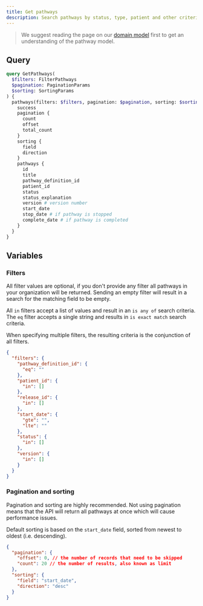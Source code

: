 ```yaml
---
title: Get pathways
description: Search pathways by status, type, patient and other criteria
---
```


> We suggest reading the page on our [domain model](/docs/getting-started/domain-model) first to get an understanding of the pathway model.

## Query

```graphql
query GetPathways(
  $filters: FilterPathways
  $pagination: PaginationParams
  $sorting: SortingParams
) {
  pathways(filters: $filters, pagination: $pagination, sorting: $sorting) {
    success
    pagination {
      count
      offset
      total_count
    }
    sorting {
      field
      direction
    }
    pathways {
      id
      title
      pathway_definition_id
      patient_id
      status
      status_explanation
      version # version number
      start_date
      stop_date # if pathway is stopped
      complete_date # if pathway is completed
    }
  }
}
```

## Variables

### Filters

All filter values are optional, if you don't provide any filter all pathways in your organization will be returned.
Sending an empty filter will result in a search for the matching field to be empty.

All `in` filters accept a list of values and result in an `is any of` search criteria. The `eq` filter accepts a single string and results in `is exact match` search criteria.

When specifying multiple filters, the resulting criteria is the conjunction of all filters.

```json
{
  "filters": {
    "pathway_definition_id": {
      "eq": ""
    },
    "patient_id": {
      "in": []
    },
    "release_id": {
      "in": []
    },
    "start_date": {
      "gte": "",
      "lte": ""
    },
    "status": {
      "in": []
    },
    "version": {
      "in": []
    }
  }
}
```

### Pagination and sorting

Pagination and sorting are highly recommended. Not using pagination means that the API will return all pathways at once which will cause performance issues.

Default sorting is based on the `start_date` field, sorted from newest to oldest (i.e. descending).

```json
{
  "pagination": {
    "offset": 0, // the number of records that need to be skipped
    "count": 20 // the number of results, also known as limit
  },
  "sorting": {
    "field": "start_date",
    "direction": "desc"
  }
}
```
